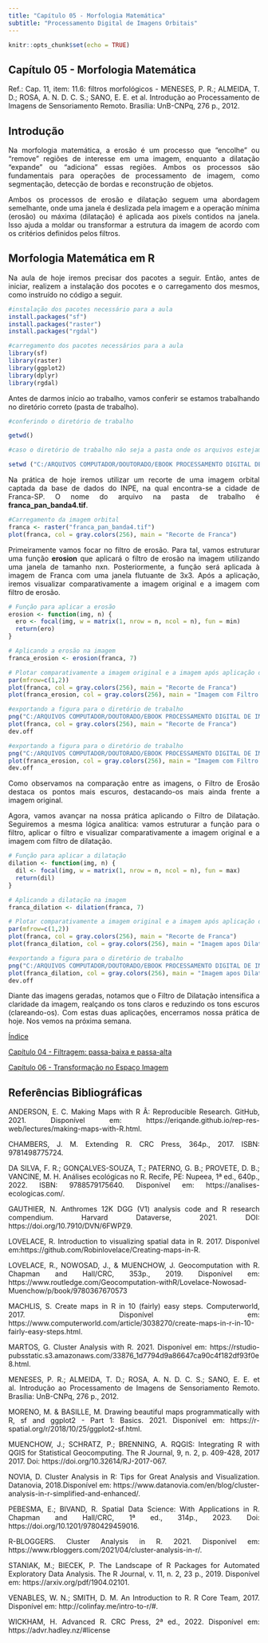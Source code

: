 ---
title: "Capítulo 05 - Morfologia Matemática"
subtitle: "Processamento Digital de Imagens Orbitais"
---

```{r setup, include=FALSE}
knitr::opts_chunk$set(echo = TRUE)
```

<div style="text-align: justify;">

# Capítulo 05 - Morfologia Matemática

Ref.: Cap. 11, item: 11.6: filtros morfológicos - MENESES, P. R.; ALMEIDA, T. D.; ROSA, A. N. D. C. S.; SANO, E. E. et al. Introdução ao Processamento de Imagens de Sensoriamento Remoto. Brasília: UnB-CNPq, 276 p., 2012.

## Introdução

Na morfologia matemática, a erosão é um processo que "encolhe" ou "remove" regiões de interesse em uma imagem, enquanto a dilatação "expande" ou "adiciona" essas regiões. Ambos os processos são fundamentais para operações de processamento de imagem, como segmentação, detecção de bordas e reconstrução de objetos.

Ambos os processos de erosão e dilatação seguem uma abordagem semelhante, onde uma janela é deslizada pela imagem e a operação mínima (erosão) ou máxima (dilatação) é aplicada aos pixels contidos na janela. Isso ajuda a moldar ou transformar a estrutura da imagem de acordo com os critérios definidos pelos filtros.

## Morfologia Matemática em R

Na aula de hoje iremos precisar dos pacotes a seguir. Então, antes de iniciar, realizem a instalação dos pocotes e o carregamento dos mesmos, como instruído no código a seguir. 

```{r eval=FALSE, include=FALSE}
#instalação dos pacotes necessário para a aula
install.packages("sf")
install.packages("raster")
install.packages("rgdal")
```

```{r include=FALSE}
#carregamento dos pacotes necessários para a aula
library(sf)
library(raster)
library(ggplot2)
library(dplyr)
library(rgdal)
```

Antes de darmos início ao trabalho, vamos conferir se estamos trabalhando no diretório correto (pasta de trabalho).   
```{r}
#conferindo o diretório de trabalho

getwd()
```

```{r eval=FALSE, include=FALSE}
#caso o diretório de trabalho não seja a pasta onde os arquivos estejam salvo, editar o código a seguir com o endereço da pasta no computador. 

setwd ("C:/ARQUIVOS COMPUTADOR/DOUTORADO/EBOOK PROCESSAMENTO DIGITAL DE IMAGENS")
```

Na prática de hoje iremos utilizar um recorte de uma imagem orbital captada da base de dados do INPE, na qual encontra-se a cidade de Franca-SP. O nome do arquivo na pasta de trabalho é **franca_pan_banda4.tif**. 

```{r}
#Carregamento da imagem orbital
franca <- raster("franca_pan_banda4.tif")
plot(franca, col = gray.colors(256), main = "Recorte de Franca")
```

Primeiramente vamos focar no filtro de erosão. Para tal, vamos estruturar uma função **erosion** que aplicará o filtro de erosão na imagem utilizando uma janela de tamanho nxn. Posteriormente, a função será aplicada à imagem de Franca com uma janela flutuante de 3x3. Após a aplicação, iremos visualizar comparativamente a imagem original e a imagem com filtro de erosão. 

```{r}
# Função para aplicar a erosão
erosion <- function(img, n) {
  ero <- focal(img, w = matrix(1, nrow = n, ncol = n), fun = min)
  return(ero)
}

# Aplicando a erosão na imagem
franca_erosion <- erosion(franca, 7)
```

```{r}
# Plotar comparativamente a imagem original e a imagem após aplicação do filtro de erosão
par(mfrow=c(1,2))
plot(franca, col = gray.colors(256), main = "Recorte de Franca")
plot(franca_erosion, col = gray.colors(256), main = "Imagem com Filtro de Erosao")
```

```{r include=FALSE}
#exportando a figura para o diretório de trabalho
png("C:/ARQUIVOS COMPUTADOR/DOUTORADO/EBOOK PROCESSAMENTO DIGITAL DE IMAGENS/franca_original.png", res = 300, width = 3600, height = 3600)
plot(franca, col = gray.colors(256), main = "Recorte de Franca")
dev.off
```

```{r include=FALSE}
#exportando a figura para o diretório de trabalho
png("C:/ARQUIVOS COMPUTADOR/DOUTORADO/EBOOK PROCESSAMENTO DIGITAL DE IMAGENS/franca_erosion.png", res = 300, width = 3600, height = 3600)
plot(franca_erosion, col = gray.colors(256), main = "Imagem com Filtro de Erosao")
dev.off
```

Como observamos na comparação entre as imagens, o Filtro de Erosão destaca os pontos mais escuros, destacando-os mais ainda frente a imagem original. 

Agora, vamos avançar na nossa prática aplicando o Filtro de Dilatação. Seguiremos a mesma lógica analítica: vamos estruturar a função para o filtro, aplicar o filtro e visualizar comparativamente a imagem original e a imagem com filtro de dilatação.

```{r}
# Função para aplicar a dilatação
dilation <- function(img, n) {
  dil <- focal(img, w = matrix(1, nrow = n, ncol = n), fun = max)
  return(dil)
}

# Aplicando a dilatação na imagem
franca_dilation <- dilation(franca, 7)
```

```{r}
# Plotar comparativamente a imagem original e a imagem após aplicação do filtro de erosão
par(mfrow=c(1,2))
plot(franca, col = gray.colors(256), main = "Recorte de Franca")
plot(franca_dilation, col = gray.colors(256), main = "Imagem apos Dilatacao")
```

```{r include=FALSE}
#exportando a figura para o diretório de trabalho
png("C:/ARQUIVOS COMPUTADOR/DOUTORADO/EBOOK PROCESSAMENTO DIGITAL DE IMAGENS/franca_dilation.png", res = 300, width = 3600, height = 3600)
plot(franca_dilation, col = gray.colors(256), main = "Imagem apos Dilatacao")
dev.off
```

Diante das imagens geradas, notamos que o Filtro de Dilatação intensifica a claridade da imagem, realçando os tons claros e reduzindo os tons escuros (clareando-os). Com estas duas aplicações, encerramos nossa prática de hoje. Nos vemos na próxima semana. 

[Índice](apresentação.html)  

[Capítulo 04 - Filtragem: passa-baixa e passa-alta](capítulo-04---filtragem-passa-baixa-e-passa-alta.html)

[Capítulo 06 - Transformação no Espaço Imagem](capítulo-06---transformação-no-espaço-imagem.html)

## Referências Bibliográficas

ANDERSON, E. C. Making Maps with R Â: Reproducible Research. GitHub, 2021. Disponível em: https://eriqande.github.io/rep-res-web/lectures/making-maps-with-R.html.

CHAMBERS, J. M. Extending R. CRC Press, 364p., 2017. ISBN: 9781498775724.

DA SILVA, F. R.; GONÇALVES-SOUZA, T.; PATERNO, G. B.; PROVETE, D. B.; VANCINE, M. H. Análises ecológicas no R. Recife, PE: Nupeea, 1ª ed., 640p., 2022. ISBN: 9788579175640. Disponível em: https://analises-ecologicas.com/.

GAUTHIER, N. Anthromes 12K DGG (V1) analysis code and R research compendium. Harvard Dataverse, 2021. DOI: https://doi.org/10.7910/DVN/6FWPZ9.

LOVELACE, R. Introduction to visualizing spatial data in R. 2017. Disponível em:https://github.com/Robinlovelace/Creating-maps-in-R.

LOVELACE, R., NOWOSAD, J., & MUENCHOW, J. Geocomputation with R. Chapman and Hall/CRC, 353p., 2019. Disponível em: https://www.routledge.com/Geocomputation-withR/Lovelace-Nowosad-Muenchow/p/book/9780367670573

MACHLIS, S. Create maps in R in 10 (fairly) easy steps. Computerworld, 2017. Disponível em: https://www.computerworld.com/article/3038270/create-maps-in-r-in-10-fairly-easy-steps.html.

MARTOS, G. Cluster Analysis with R. 2021. Disponível em: https://rstudio-pubsstatic.s3.amazonaws.com/33876_1d7794d9a86647ca90c4f182df93f0e8.html.

MENESES, P. R.; ALMEIDA, T. D.; ROSA, A. N. D. C. S.; SANO, E. E. et al. Introdução ao Processamento de Imagens de Sensoriamento Remoto. Brasília: UnB-CNPq, 276 p., 2012.

MORENO, M. & BASILLE, M. Drawing beautiful maps programmatically with R, sf and ggplot2 - Part 1: Basics. 2021. Disponível em: https://r-spatial.org/r/2018/10/25/ggplot2-sf.html.

MUENCHOW, J.; SCHRATZ, P.; BRENNING, A. RQGIS: Integrating R with QGIS for Statistical Geocomputing. The R Journal, 9, n. 2, p. 409-428, 2017 2017. Doi: https://doi.org/10.32614/RJ-2017-067.

NOVIA, D. Cluster Analysis in R: Tips for Great Analysis and Visualization. Datanovia, 2018.Disponível em: https://www.datanovia.com/en/blog/cluster-analysis-in-r-simplified-and-enhanced/.

PEBESMA, E.; BIVAND, R. Spatial Data Science: With Applications in R. Chapman and Hall/CRC, 1ª ed., 314p., 2023. Doi: https://doi.org/10.1201/9780429459016.

R-BLOGGERS. Cluster Analysis in R. 2021. Disponível em: https://www.rbloggers.com/2021/04/cluster-analysis-in-r/.

STANIAK, M.; BIECEK, P. The Landscape of R Packages for Automated Exploratory Data Analysis. The R Journal, v. 11, n. 2, 23 p., 2019. Disponível em: https://arxiv.org/pdf/1904.02101.

VENABLES, W. N.; SMITH, D. M. An Introduction to R. R Core Team, 2017. Disponível em: http://colinfay.me/intro-to-r/#.

WICKHAM, H. Advanced R. CRC Press, 2ª ed., 2022. Disponível em: https://advr.hadley.nz/#license

</div>